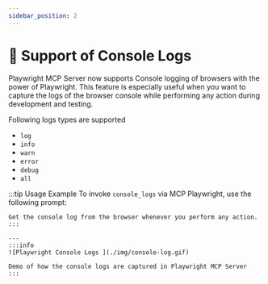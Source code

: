 ```yaml
---
sidebar_position: 2
---
```


# 📁 Support of Console Logs

Playwright MCP Server now supports Console logging of browsers with the power of Playwright.
This feature is especially useful when you want to capture the logs of the browser console while performing any action during development and testing.

Following logs types are supported 
  - `log`
  - `info`
  - `warn`
  - `error`
  - `debug`
  - `all`

:::tip Usage Example
To invoke `console_logs` via MCP Playwright, use the following prompt:

```plaintext
Get the console log from the browser whenever you perform any action.
:::

---
:::info
![Playwright Console Logs ](./img/console-log.gif)

Demo of how the console logs are captured in Playwright MCP Server
:::


